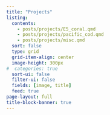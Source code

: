 ```yaml
---
title: "Projects"
listing: 
  contents: 
    - posts/projects/E5_coral.qmd
    - posts/projects/pacific_cod.qmd
    - posts/projects/misc.qmd
  sort: false
  type: grid
  grid-item-align: center
  image-height: 300px
#  categories: true
  sort-ui: false
  filter-ui: false
  fields: [image, title]
  feed: true
page-layout: full
title-block-banner: true
---
```

